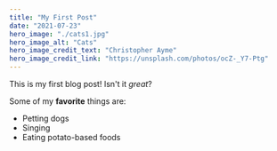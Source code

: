 ```yaml
---
title: "My First Post"
date: "2021-07-23"
hero_image: "./cats1.jpg"
hero_image_alt: "Cats"
hero_image_credit_text: "Christopher Ayme"
hero_image_credit_link: "https://unsplash.com/photos/ocZ-_Y7-Ptg"
---
```


This is my first blog post! Isn't it *great*?

Some of my **favorite** things are:

* Petting dogs
* Singing
* Eating potato-based foods